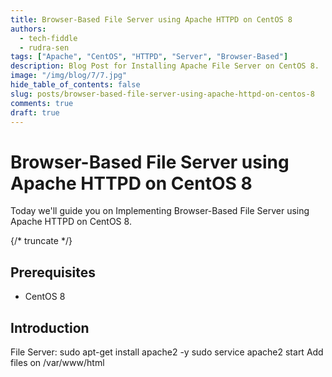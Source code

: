 ```yaml
---
title: Browser-Based File Server using Apache HTTPD on CentOS 8
authors:
  - tech-fiddle
  - rudra-sen
tags: ["Apache", "CentOS", "HTTPD", "Server", "Browser-Based"]
description: Blog Post for Installing Apache File Server on CentOS 8.
image: "/img/blog/7/7.jpg"
hide_table_of_contents: false
slug: posts/browser-based-file-server-using-apache-httpd-on-centos-8
comments: true
draft: true
---
```


# Browser-Based File Server using Apache HTTPD on CentOS 8

Today we'll guide you on Implementing Browser-Based File Server using Apache HTTPD on CentOS 8.

{/* truncate */}

## Prerequisites

- CentOS 8

## Introduction

File Server:
sudo apt-get install apache2 -y
sudo service apache2 start
Add files on /var/www/html
